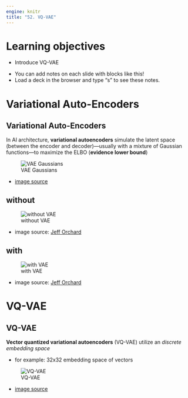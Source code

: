 ```yaml
---
engine: knitr
title: "52. VQ-VAE"
---
```


# Learning objectives

::: nonincremental
- Introduce VQ-VAE
:::

::: notes
- You can add notes on each slide with blocks like this!
- Load a deck in the browser and type "s" to see these notes.
:::

# Variational Auto-Encoders

## Variational Auto-Encoders

In AI architecture, **variational autoencoders** simulate the latent space (between the encoder and decoder)---usually with a mixture of Gaussian functions---to maximize the ELBO (**evidence lower bound**)	

![VAE Gaussians](images/VAE_gaussians.png)

* [image source](https://www.researchgate.net/publication/379478988_HGMVAE_hierarchical_disentanglement_in_Gaussian_mixture_variational_autoencoder)

## without

![without VAE](images/VAE_before.png)

* image source: [Jeff Orchard](https://www.youtube.com/watch?v=FSBLj74Qy4I)

## with

![with VAE](images/VAE_after.png)

* image source: [Jeff Orchard](https://www.youtube.com/watch?v=FSBLj74Qy4I)

# VQ-VAE

## VQ-VAE

**Vector quantized variational autoencoders** (VQ-VAE) utilize an *discrete embedding space*

* for example: 32x32 embedding space of vectors

![VQ-VAE](images/VQ_VAE.png)

* [image source](https://www.researchgate.net/publication/370101880_DL-based_Generation_of_facial_portraits_from_diverse_data_sources)
